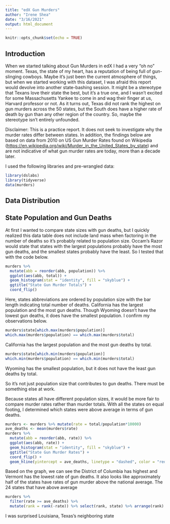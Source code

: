 ```yaml
---
title: "edX Gun Murders"
author: "Irene Shea"
date: "3/16/2021"
output: html_document
---
```


```r
knitr::opts_chunk$set(echo = TRUE)
```

## Introduction

When we started talking about Gun Murders in edX I had a very "oh no" moment. Texas, the state of my heart, has a reputation of being full of gun-slinging cowboys. Maybe it's just been the current atmosphere of things, but when we started working with this dataset, I was afraid this report would devolve into another state-bashing session. It might be a stereotype that Texans love their state the best, but it's a true one, and I wasn't excited for some Massachusetts Yankee to come in and wag their finger at us, Harvard professor or not. As it turns out, Texas did not rank the highest on gun murders across the 50 states, but the South does have a higher rate of death by gun than any other region of the country. So, maybe the stereotype isn't entirely unfounded.

Disclaimer: This is a practice report. It does not seek to investigate why the murder rates differ between states. In addition, the findings below are based on data from 2010 on US Gun Murder Rates found on Wikipedia (<https://en.wikipedia.org/wiki/Murder_in_the_United_States_by_state>) and are not indicative of what gun murder rates are today, more than a decade later.

I used the following libraries and pre-wrangled data:

```r
library(dslabs)
library(tidyverse)
data(murders)
```

## Data Distribution

## State Population and Gun Deaths

At first I wanted to compare state sizes with gun deaths, but I quickly realized this data table does not include land mass when factoring in the number of deaths so it's probably related to population size. Occam's Razor would state that states with the largest populations probably have the most gun deaths, and the smallest states probably have the least. So I tested that with the code below.

```r
murders %>% 
  mutate(abb = reorder(abb, population)) %>% 
  ggplot(aes(abb, total)) + 
  geom_histogram(stat = "identity", fill = "skyblue") + 
  ggtitle("State Gun Murder Totals") + 
  coord_flip()

```

Here, states abbreviations are ordered by population size with the bar length indicating total number of deaths. California has the largest population and the most gun deaths. Though Wyoming doesn't have the lowest gun deaths, it does have the smallest population. I confirm my observations below.

```r
murders$state[which.max(murders$population)]   
which.max(murders$population) == which.max(murders$total)
```

California has the largest population and the most gun deaths by total.

```r
murders$state[which.min(murders$population)]
which.min(murders$population) == which.min(murders$total)
```

Wyoming has the smallest population, but it does not have the least gun deaths by total.

So it's not just population size that contributes to gun deaths. There must be something else at work.

Because states all have different population sizes, it would be more fair to compare murder rates rather than murder totals. With all the states on equal footing, I determined which states were above average in terms of gun deaths.

```r
murders <- murders %>% mutate(rate = total/population*10000)   
ave_deaths <- mean(murders$rate)
murders %>% 
  mutate(abb = reorder(abb, rate)) %>% 
  ggplot(aes(abb, rate)) + 
  geom_histogram(stat = "identity", fill = "skyblue") + 
  ggtitle("State Gun Murder Rates") +
  coord_flip() +
  geom_hline(yintercept = ave_deaths, linetype = "dashed", color = "red", size = 1.5)
```

Based on the graph, we can see the District of Columbia has highest and Vermont has the lowest rate of gun deaths. It also looks like approximately half of the states have rates of gun murder above the national average. The 24 states that have above average

```r
murders %>% 
  filter(rate >= ave_deaths) %>% 
  mutate(rank = rank(-rate)) %>% select(rank, state) %>% arrange(rank)
```

I was surprised Louisiana, Texas's neighboring state

